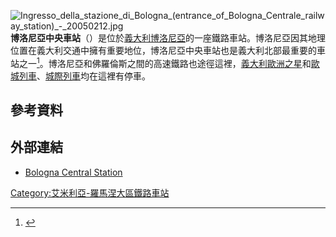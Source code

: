 {{noteTA
|T=zh-hans:博洛尼亚中央车站;zh-hk:波隆那中央車站;zh-tw:波隆那中央車站;
|1=zh-hans:博洛尼亚;zh-hk:波隆那;zh-tw:波隆那;
}}
[[File:Ingresso_della_stazione_di_Bologna_(entrance_of_Bologna_Centrale_railway_station)_-_20050212.jpg|thumb]]
'''博洛尼亞中央車站'''（{{lang-it|Stazione di Bologna Centrale}}）是位於[[義大利|義大利]][[博洛尼亞|博洛尼亞]]的一座鐵路車站。博洛尼亞因其地理位置在義大利交通中擁有重要地位，博洛尼亞中央車站也是義大利北部最重要的車站之一<ref name=gs>{{Cite web |url=http://www.grandistazioni.it/ |title=GrandiStazioni |accessdate=2020-10-03 |archive-date=2000-04-08 |archive-url=https://web.archive.org/web/20000408174219/http://www.grandistazioni.it/ |dead-url=yes }}</ref>。博洛尼亞和佛羅倫斯之間的高速鐵路也途徑這裡，[[義大利歐洲之星|義大利歐洲之星]]和[[歐城列車|歐城列車]]、[[城際列車_(歐洲)|城際列車]]均在這裡有停車。

== 參考資料 ==
{{reflist}}

== 外部連結 ==
{{commons category|Bologna Centrale train station}}
* [http://www.bolognacentrale.it/ Bologna Central Station]{{Wayback|url=http://www.bolognacentrale.it/ |date=20070405233930 }}

[[Category:艾米利亞-羅馬涅大區鐵路車站|Category:艾米利亞-羅馬涅大區鐵路車站]]